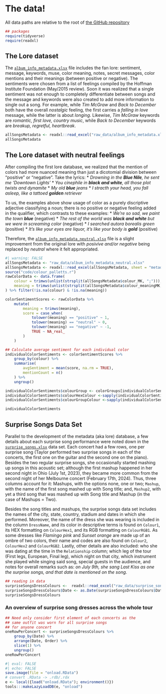 # The data!

:::{.callout-note}
All data paths are relative to the root of [the GitHub repository](https://github.com/cmjt/studyinswift)
:::

```r
## packages 
require(tidyverse)
require(readxl)
```


## The Lore dataset

The [`album_info_metadata.xlsx`](https://github.com/cmjt/studyinswift/blob/cmjt/raw_data/album_info_metadata.xlsx)  file includes the fan lore: sentiment, message, keywords, muse, color meaning, notes, secret messages, color mentions and their meanings (between positive or negative). The sentiments were chosen from a list of feelings compiled by the Hoffman Institute Foundation (May/2015 review). Soon it was realized that a single sentiment was not enough to completely differentiate between songs and the message and keywords were also created to add more information to single out a song. For example, while *Tim McGraw* and *Back to December* both have the overall *nostalgic* feeling, the first carries a *falling in love* message, while the latter is about *longing*. Likewise, *Tim McGraw* keywords are *romantic, first love, country music*, while *Back to December* keywords are *breakup, regretful, heartbreak*. 




```r
allSongsMetadata <- readxl::read_excel("raw_data/album_info_metadata.xlsx")[,1:29]
allSongsMetadata 
```

## The Lore dataset with neutral feelings

After compiling the first lore database, we realized that the mention of colors had more nuanced meaning than just a dicotomial division between "positive" or "negative".
Take the lyrics:
* *Drowning in the **Blue Nile**, he sent me 'Downtown Lights'*
* *You cinephile in **black and white**, all those plot twists and dynamite*
* *My old **blue** jeans*
* *I stracth your head, you fall asleep, like a tattoed **golden** retriever*

To us, the examples above show usage of color as a purely discriptive adjective classifying a noun; there is no positive or negative feeling added in the qualifier, which contrasts to these examples:
* *We're so sad, we paint the town **blue** *(negative)
* *The rest of the world was **black and white** but we were in screaming color* (negative)
* *I searched autora borealis green* (positive)
* *It's like your eyes are liquor, it's like your body is **gold** *(positive)


Therefore, the [`album_info_metadata_neutral.xlsx`](https://github.com/cmjt/studyinswift/blob/cmjt/raw_data/album_info_metadata_neutral.xlsx) file is a slight improvement from the original lore with *posivive and/or negative* being replaced by *neutral* where it felt appropriated. 

```r
#| warning: FALSE
allSongsMetadata <- "raw_data/album_info_metadata_neutral.xlsx"
allSongsMetadata <- readxl::read_excel(allSongsMetadata, sheet = "metadata")
source("code/colour_palletts.r")
rawColorData <- data.frame(
    colour = trimws(unlist(strsplit(allSongsMetadata$colour_MK, ";"))),
    meaning = trimws(unlist(strsplit(allSongsMetadata$colour_meaningMK, ";")))
) %>% filter(!is.na(colour) & !is.na(meaning))

colorSentimentScores <- rawColorData %>%
    mutate(
        meaning = trimws(meaning),  
        score = case_when(
            tolower(meaning) == "positive" ~ 1,
            tolower(meaning) == "neutral" ~ 0,
            tolower(meaning) == "negative" ~ -1,
            TRUE ~ NA_real_
        )
    )

## Calculate average sentiment for each individual color
individualColorSentiments <- colorSentimentScores %>%
    group_by(colour) %>%
    summarise(
        avgSentiment = mean(score, na.rm = TRUE),
        mentionCount = n()
    ) %>%
    ungroup()

individualColorSentiments$colourGroup <- colorGroups[individualColorSentiments$colour]
individualColorSentiments$colourHexColour <-sapply(individualColorSentiments$colour, \(x) colorPaletteColours[[x]])
individualColorSentiments$colourGroupColour <-sapply(individualColorSentiments$colourGroup, \(x) colorPaletteGroups[[x]])

individualColorSentiments
```




## Surprise Songs Data Set {#sec-surp}

Parallel to the development of the metadata (aka lore) database, a few details about each surprise song performance were noted down in the [`surprise_songs.xlsx`](https://github.com/cmjt/studyinswift/blob/cmjt/raw_data/surprise_songs.xlsx) data set. Each concert had a few rows, one per surprise song (Taylor performed two surprise songs in each of the concerts, the first one on the guitar and the second one on the piano). Besides the two regular surprise songs, she occasionally started mashing up songs in this acoustic set; although the first mashup happened in her second night in Ohio (July 1st, 2023), they became more common from the second night of her Melbourne concert (February 17th, 2024). Thus, three columns account for it: Mashups, with the options none, one or two; `Mashup`, with the name of the first song mashed up with Song title; and, `Mashup2`, with yet a third song that was mashed up with Song title and Mashup (in the case of Mashups = Two). 

Besides the song titles and mashups, the surprise songs data set includes the names of the city, state, country, stadium and dates in which she performed. Moreover, the name of the dress she was wearing is included in the column `DressName`, and its color in descriptive terms is found on `Colour1`, its HEX formatting on `ColourHex1`, and its RGB formatting on `ColourRGB1`. As some dresses like *Flamingo pink* and *Sunset orange* are made up of an ombre of two colors, their name and codes are also found on `Colour2`, `ColourHex2` and `ColourRGB2`. Lastly, other details are also included: who she was dating at the time in the `Relationship` column; which leg of the tour (First legs, European, Final leg), which night on that city, which instrument she played while singing said song, special guests in the audience, and notes for overall remarks such as: *on July 9th, she sang Last Kiss as one the surprise songs, and that date is mentioned on the song*.   


```r
## reading in data
surpriseSongsDressColours <-  readxl::read_excel("raw_data/surprise_songs.xlsx", sheet = "List")
surpriseSongsDressColours$Date <- as.Date(surpriseSongsDressColours$Date)
surpriseSongsDressColours
```

### An overview of surprise song dresses across the whole tour 



```r
## Need only consider first element of each concerts as the
## same outfit was worn for all surprise songs
## for anyone concert
oneRowPerConcert <- surpriseSongsDressColours %>%
    group_by(Date) %>%
    arrange(Date, Order) %>% 
    slice(1) %>%
    ungroup()
oneRowPerConcert
```




```r
#| eval: FALSE
#| echo: FALSE
save.image(file = "onload.RData")
# convert .RData -> .rdb/.rdx
e <- local({load("onload.RData"); environment()})
tools:::makeLazyLoadDB(e, "onload")
```
